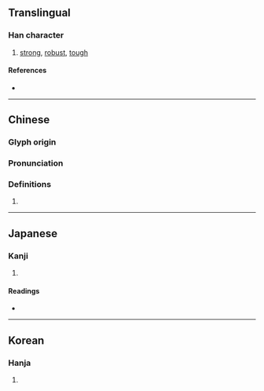 {{also|忞}}
{{character info}}
==Translingual==

===Han character===
{{Han char|rn=72|rad=日|as=09|sn=13|four=78604|canj=RKA|ids=⿱敃日}}

# [[strong]], [[robust]], [[tough]]

====References====
* {{Han ref|kx=0498.030|dkj=14041|dj=0866.020|hdz=21527.040|uh=668B|ud=26251|bh=DDC3|bd=56771}}

----

==Chinese==
{{zh-forms}}

===Glyph origin===
{{Han etym}}

===Pronunciation===
{{zh-pron
|m=mǐn
|c=man5
|mc=y
|oc=y
|ma=
|cat=a
}}

===Definitions===
{{zh-hanzi}}

# {{rfdef|zh}}

----

==Japanese==

===Kanji===
{{ja-kanji|grade=|rs=日09}}

# {{rfdef|ja|sort=日09}}

====Readings====
* {{ja-readings|on=[[びん]] (bin), [[こん]] (kon)|kun=[[つとめる]] (tsutomeru)}}

----

==Korean==

===Hanja===
{{ko-hanja|hangeul=민|eumhun=|rv=min|mr=min|y=min}}

# {{rfdef|ko|sort=日09}}